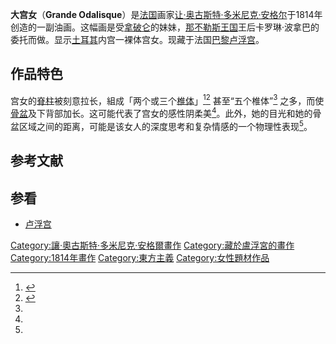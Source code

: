{{Painting
|image_file=Ingre, Grande Odalisque.jpg
| painting_alignment=right
| image_size=300px
| title=大宫女
| artist=[[安格尔|安格尔]]
| year=1814年
| type=[[油画|油画]]
| height=88.9
| width=162.56
| height_inch=35
| width_inch=64
| city=[[法国|法国]][[巴黎|巴黎]]
| museum=[[卢浮宫|卢浮宫]]}}

'''大宫女'''（'''Grande Odalisque'''）是[[法国|法国]]画家[[让·奥古斯特·多米尼克·安格尔|让·奥古斯特·多米尼克·安格尔]]于1814年创造的一副油画。这幅画是受[[拿破仑·波拿巴|拿破仑]]的妹妹，[[那不勒斯王国|那不勒斯王国]]王后卡罗琳·波拿巴的委托而做。显示[[土耳其|土耳其]]内宫一裸体宫女。现藏于法国[[巴黎|巴黎]][[卢浮宫|卢浮宫]]。

== 作品特色 ==
宫女的[[脊柱|脊柱]]被刻意拉长，組成「两个或三个[[椎体|椎体]]」<ref name="measure">{{cite journal |last=Maigne |first=Jean-Yves |coauthors=Gilles Chatellier, Hélène Norlöff |title=Extra vertebrae in Ingres' La Grande Odalisque |journal=Journal of the Royal Society of Medicine |volume=97 |issue=7 |pages=342-344 |url=http://www.pubmedcentral.nih.gov/articlerender.fcgi?artid=1079534 |accessdate= 2008-01-09|date=July 2004}}</ref><ref name="backbone">{{Citation |last=Hautefeuille |first=Annie |date=2 July 2004 |title=Little extra out the back |newspaper=The Australian |pages=16}}</ref> 甚至“五个椎体”<ref name="measure" /> 之多，而使[[骨盆|骨盆]]及下背部加长。这可能代表了宫女的感性阴柔美<ref name="measure" />。此外，她的目光和她的骨盆区域之间的距离，可能是该女人的深度思考和复杂情感的一个物理性表现<ref name="measure" />。

==参考文献==
{{reflist}}

== 参看 ==
*[[卢浮宫|卢浮宫]]

[[Category:讓·奧古斯特·多米尼克·安格爾畫作|Category:讓·奧古斯特·多米尼克·安格爾畫作]]
[[Category:藏於盧浮宮的畫作|Category:藏於盧浮宮的畫作]]
[[Category:1814年畫作|Category:1814年畫作]]
[[Category:東方主義|Category:東方主義]]
[[Category:女性題材作品|Category:女性題材作品]]
